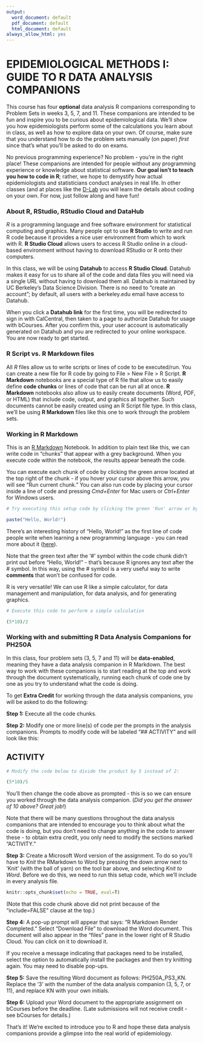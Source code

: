 ```yaml
---
output:
  word_document: default
  pdf_document: default
  html_document: default
always_allow_html: yes 
---
```


# EPIDEMIOLOGICAL METHODS I: GUIDE TO R DATA ANALYSIS COMPANIONS 

This course has four **optional** data analysis R companions corresponding to Problem Sets in weeks 3, 5, 7, and 11. These companions are intended to be fun and inspire you to be curious about epidemiological data. We'll show you how epidemiologists perform some of the calculations you learn about in class, as well as how to explore data on your own. Of course, make sure that you understand how to do the problem sets manually (on paper) _first_ since that's what you'll be asked to do on exams. 

No previous programming experience? No problem - you're in the right place! These companions are intended for people without any programming experience or knowledge about statistical software. **Our goal isn't to teach you how to code in R**; rather, we hope to demystify how actual epidemiologists and statisticians conduct analyses in real life. In other classes (and at places like the [D-Lab](http://dlab.berkeley.edu/) you will learn the details about coding on your own. For now, just follow along and have fun! 

### About R, RStudio, RStudio Cloud and DataHub 

*R* is a programming language and free software environment for statistical computing and graphics. Many people opt to use **R Studio** to write and run R code because it provides a nice user environment from which to work with R. **R Studio Cloud** allows users to access R Studio online in a cloud-based environment without having to download RStudio or R onto their computers. 

In this class, we will be using **Datahub** to access **R Studio Cloud**. Datahub makes it easy for us to share all of the code and data files you will need via a single URL without having to download them all. Datahub is maintained by UC Berkeley’s Data Science Division. There is no need to “create an account”; by default, all users with a berkeley.edu email have access to Datahub. 

When you click a **Datahub link** for the first time, you will be redirected to sign in with CalCentral, then taken to a page to authorize Datahub for usage with bCourses. After you confirm this, your user account is automatically generated on Datahub and you are redirected to your online workspace. You are now ready to get started.


### R Script vs. R Markdown files

All *R* files allow us to write scripts or lines of code to be executed/run. You can create a new file for R code by going to File > New File > R Script. **R Markdown** notebooks are a special type of R file that allow us to easily define **code chunks** or lines of code that can be run all at once. **R Markdown** notebooks also allow us to easily create documents (Word, PDF, or HTML) that include code, output, and graphics all together. Such documents cannot be easily created using an R Script file type. In this class, we'll be using **R Markdown** files like this one to work through the problem sets. 

### Working in R Markdown

This is an [R Markdown](http://rmarkdown.rstudio.com) Notebook. In addition to plain text like this, we can write code in "chunks" that appear with a grey background. When you execute code within the notebook, the results appear beneath the code. 

You can execute each chunk of code by clicking the green arrow located at the top right of the chunk - if you hover your cursor above this arrow, you will see "Run current chunk." You can also run code by placing your cursor inside a line of code and pressing  *Cmd+Enter* for Mac users or *Ctrl+Enter* for Windows users. 

```r

# Try executing this setup code by clicking the green 'Run' arrow or by placing your cursor inside the code chunk and pressing Cmd+Enter (Mac) or Ctrl+Enter (Windows) 

paste("Hello, World!")

```

There's an interesting history of "Hello, World!" as the first line of code people write when learning a new programming language - you can read more about it ([here](https://en.wikipedia.org/wiki/%22Hello,_World!%22_program)).

Note that the green text after the '#' symbol within the code chunk didn't print out before "Hello, World!" - that's because R ignores any text after the # symbol. In this way, using the # symbol is a very useful way to write **comments** that won't be confused for code.

R is very versatile! We can use R like a simple calculator, for data management and manipulation, for data analysis, and for generating graphics.

```r

# Execute this code to perform a simple calculation

(5*10)/2

```

### Working with and submitting R Data Analysis Companions for PH250A

In this class, four problem sets (3, 5, 7 and 11) will be **data-enabled**, meaning they have a data analysis companion in R Markdown. The best way to work with these companions is to start reading at the top and work through the document systematically, running each chunk of code one by one as you try to understand what the code is doing.

To get **Extra Credit** for working through the data analysis companions, you will be asked to do the following:

**Step 1:** Execute all the code chunks. 

**Step 2:** Modify one or more line(s) of code per the prompts in the analysis companions. Prompts to modify code will be labeled "## ACTIVITY" and will look like this:

## ACTIVITY

```r

# Modify the code below to divide the product by 5 instead of 2:

(5*10)/5

```

You'll then change the code above as prompted - this is so we can ensure you worked through the data analysis companion. (*Did you get the answer of 10 above? Great job!*)

Note that there will be many questions throughout the data analysis companions that are intended to encourage you to think about what the code is doing, but you don't need to change anything in the code to answer these - to obtain extra credit, you only need to modify the sections marked "ACTIVITY."

**Step 3:** Create a Microsoft Word version of the assignment. To do so you'll have to *Knit* the RMarkdown to Word by pressing the down arrow next to 'Knit' (with the ball of yarn) on the tool bar above, and selecting *Knit to Word*. Before we do this, we need to run this setup code, which we'll include in every analysis file.

```r
knitr::opts_chunk$set(echo = TRUE, eval=T)
```

(Note that this code chunk above did not print because of the “include=FALSE” clause at the top.)

**Step 4:** A pop-up prompt will appear that says: “R Markdown Render Completed.” Select "Download File" to download the Word document. This document will also appear in the "files" pane in the lower right of R Studio Cloud. You can click on it to download it.

If you receive a message indicating that packages need to be installed, select the option to automatically install the packages and then try knitting again. You may need to disable pop-ups.

**Step 5:** Save the resulting Word document as follows: PH250A_PS3_KN. Replace the ‘3’ with the number of the data analysis companion (3, 5, 7, or 11), and replace KN with your own initials. 

**Step 6:** Upload your Word document to the appropriate assignment on bCourses before the deadline. (Late submissions will not receive credit - see bCourses for details.)

That's it! We're excited to introduce you to R and hope these data analysis companions provide a glimpse into the real world of epidemiology.
